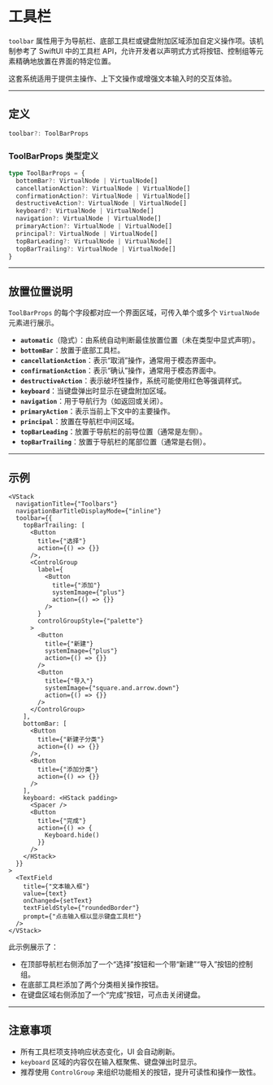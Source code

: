 # 工具栏 
        
`toolbar` 属性用于为导航栏、底部工具栏或键盘附加区域添加自定义操作项。该机制参考了 SwiftUI 中的工具栏 API，允许开发者以声明式方式将按钮、控制组等元素精确地放置在界面的特定位置。

这套系统适用于提供主操作、上下文操作或增强文本输入时的交互体验。

---

## 定义

```ts
toolbar?: ToolBarProps
```

### ToolBarProps 类型定义

```ts
type ToolBarProps = {
  bottomBar?: VirtualNode | VirtualNode[]
  cancellationAction?: VirtualNode | VirtualNode[]
  confirmationAction?: VirtualNode | VirtualNode[]
  destructiveAction?: VirtualNode | VirtualNode[]
  keyboard?: VirtualNode | VirtualNode[]
  navigation?: VirtualNode | VirtualNode[]
  primaryAction?: VirtualNode | VirtualNode[]
  principal?: VirtualNode | VirtualNode[]
  topBarLeading?: VirtualNode | VirtualNode[]
  topBarTrailing?: VirtualNode | VirtualNode[]
}
```

---

## 放置位置说明

`ToolBarProps` 的每个字段都对应一个界面区域，可传入单个或多个 `VirtualNode` 元素进行展示。

* **`automatic`**（隐式）：由系统自动判断最佳放置位置（未在类型中显式声明）。
* **`bottomBar`**：放置于底部工具栏。
* **`cancellationAction`**：表示“取消”操作，通常用于模态界面中。
* **`confirmationAction`**：表示“确认”操作，通常用于模态界面中。
* **`destructiveAction`**：表示破坏性操作，系统可能使用红色等强调样式。
* **`keyboard`**：当键盘弹出时显示在键盘附加区域。
* **`navigation`**：用于导航行为（如返回或关闭）。
* **`primaryAction`**：表示当前上下文中的主要操作。
* **`principal`**：放置在导航栏中间区域。
* **`topBarLeading`**：放置于导航栏的前导位置（通常是左侧）。
* **`topBarTrailing`**：放置于导航栏的尾部位置（通常是右侧）。

---

## 示例

```tsx
<VStack
  navigationTitle={"Toolbars"}
  navigationBarTitleDisplayMode={"inline"}
  toolbar={{
    topBarTrailing: [
      <Button
        title={"选择"}
        action={() => {}}
      />,
      <ControlGroup
        label={
          <Button
            title={"添加"}
            systemImage={"plus"}
            action={() => {}}
          />
        }
        controlGroupStyle={"palette"}
      >
        <Button
          title={"新建"}
          systemImage={"plus"}
          action={() => {}}
        />
        <Button
          title={"导入"}
          systemImage={"square.and.arrow.down"}
          action={() => {}}
        />
      </ControlGroup>
    ],
    bottomBar: [
      <Button
        title={"新建子分类"}
        action={() => {}}
      />,
      <Button
        title={"添加分类"}
        action={() => {}}
      />
    ],
    keyboard: <HStack padding>
      <Spacer />
      <Button
        title={"完成"}
        action={() => {
          Keyboard.hide()
        }}
      />
    </HStack>
  }}
>
  <TextField
    title={"文本输入框"}
    value={text}
    onChanged={setText}
    textFieldStyle={"roundedBorder"}
    prompt={"点击输入框以显示键盘工具栏"}
  />
</VStack>
```

此示例展示了：

* 在顶部导航栏右侧添加了一个“选择”按钮和一个带“新建”“导入”按钮的控制组。
* 在底部工具栏添加了两个分类相关操作按钮。
* 在键盘区域右侧添加了一个“完成”按钮，可点击关闭键盘。

---

## 注意事项

* 所有工具栏项支持响应状态变化，UI 会自动刷新。
* `keyboard` 区域的内容仅在输入框聚焦、键盘弹出时显示。
* 推荐使用 `ControlGroup` 来组织功能相关的按钮，提升可读性和操作一致性。
